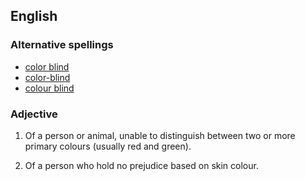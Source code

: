 ==English==

===Alternative spellings===
*[[color blind]]
*[[color-blind]]
*[[colour blind]]

===Adjective===
{{en-adj|pos=[[colour]]-[[blind]]|-}}

# {{notcomparable}} Of a person or animal, unable to distinguish between two or more primary colours (usually red and green).
# Of a person who hold no prejudice based on skin colour.
